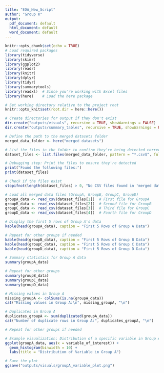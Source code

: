 ```yaml
---
title: "EDA_New_Script"
author: "Group K"
output:
  pdf_document: default
  html_document: default
  word_document: default
---
```


```r
knitr::opts_chunk$set(echo = TRUE)
# Load required packages
library(tidyverse)
library(skimr)
library(ggplot2)
library(readr)
library(knitr)
library(dplyr)
library(tidyr)
library(summarytools)
library(readxl)  # Since you're working with Excel files
library(here)    # Load the here package

# Set working directory relative to the project root
knitr::opts_knit$set(root.dir = here::here())

# Create directories for output if they don't exist
dir.create("outputs/visuals", recursive = TRUE, showWarnings = FALSE)
dir.create("outputs/summary_tables", recursive = TRUE, showWarnings = FALSE)

```

```r
# Define the path to the merged datasets folder
merged_data_folder <- here("merged datasets")

# List the files in the folder to confirm they're being detected correctly
dataset_files <- list.files(merged_data_folder, pattern = "*.csv$", full.names = TRUE)

# Debugging step: Print the files to ensure they're detected
print("Found the following files:")
print(dataset_files)

# Check if the files exist
stopifnot(length(dataset_files) > 0, "No CSV files found in 'merged datasets' folder!")

# Load all merged data files (GroupA, GroupB, GroupC, GroupD)
groupA_data <- read_csv(dataset_files[1])  # First file for GroupA
groupB_data <- read_csv(dataset_files[2])  # Second file for GroupB
groupC_data <- read_csv(dataset_files[3])  # Third file for GroupC
groupD_data <- read_csv(dataset_files[4])  # Fourth file for GroupD


```
```r
# Display the first 5 rows of Group A's data
kable(head(groupA_data), caption = "First 5 Rows of Group A Data")

# Repeat for other groups if needed
kable(head(groupB_data), caption = "First 5 Rows of Group B Data")
kable(head(groupC_data), caption = "First 5 Rows of Group C Data")
kable(head(groupD_data), caption = "First 5 Rows of Group D Data")
```



```r
# Summary statistics for Group A data
summary(groupA_data)

# Repeat for other groups
summary(groupB_data)
summary(groupC_data)
summary(groupD_data)


```

```r
# Missing values in Group A
missing_groupA <- colSums(is.na(groupA_data))
cat("Missing values in Group A:\n", missing_groupA, "\n")

# Duplicates in Group A
duplicates_groupA <- sum(duplicated(groupA_data))
cat("Number of duplicate rows in Group A:", duplicates_groupA, "\n")

# Repeat for other groups if needed


```

```r
# Example visualization: Distribution of a specific variable in Group A
ggplot(groupA_data, aes(x = variable_of_interest)) + 
  geom_histogram(binwidth = 10) + 
  labs(title = "Distribution of Variable in Group A")

# Save the plot
ggsave("outputs/visuals/groupA_variable_plot.png")

```
